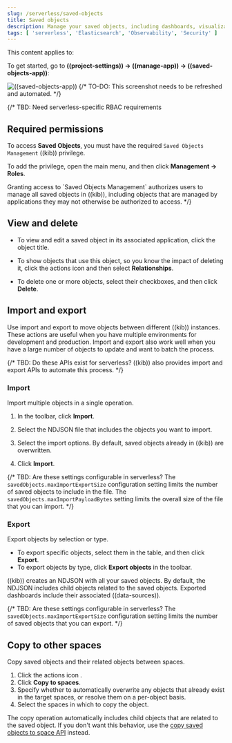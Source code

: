 ```yaml
---
slug: /serverless/saved-objects
title: Saved objects
description: Manage your saved objects, including dashboards, visualizations, maps, ((data-sources)), and more.
tags: [ 'serverless', 'Elasticsearch', 'Observability', 'Security' ]
---
```


<DocBadge template="technical preview" />
This content applies to: <DocBadge template="elasticsearch" slug="/serverless/elasticsearch/what-is-elasticsearch-serverless" /> <DocBadge template="observability" slug="/serverless/observability/what-is-observability-serverless" /> <DocBadge template="security" slug="/serverless/security/what-is-security-serverless" />

To get started, go to **((project-settings)) → ((manage-app)) → ((saved-objects-app))**:

![((saved-objects-app))](../images/saved-object-management.png)
{/* TO-DO: This screenshot needs to be refreshed and automated. */}

{/*
TBD: Need serverless-specific RBAC requirements
## Required permissions

To access **Saved Objects**, you must have the required `Saved Objects Management` ((kib)) privilege.

To add the privilege, open the main menu, and then click **Management → Roles**.

<DocCallOut title="Note">
Granting access to `Saved Objects Management` authorizes users to
manage all saved objects in ((kib)), including objects that are managed by
applications they may not otherwise be authorized to access.
</DocCallOut> */}

## View and delete

* To view and edit a saved object in its associated application, click the object title.

* To show objects that use this object, so you know the impact of deleting it, click the actions icon <DocIcon type="boxesHorizontal" title="More actions" /> and then select **Relationships**.

* To delete one or more objects, select their checkboxes, and then click **Delete**.

## Import and export

Use import and export to move objects between different ((kib)) instances.
These actions are useful when you have multiple environments for development and production.
Import and export also work well when you have a large number of objects to update and want to batch the process.

{/*
TBD: Do these APIs exist for serverless?
((kib)) also provides <DocLink id="enKibanaSavedObjectsApiImport">import</DocLink> and
<DocLink id="enKibanaSavedObjectsApiExport">export</DocLink> APIs to automate this process.
*/}

### Import

Import multiple objects in a single operation.

1. In the toolbar, click **Import**.
1. Select the NDJSON file that includes the objects you want to import.

1. Select the import options. By default, saved objects already in ((kib)) are overwritten.

1. Click **Import**.

{/*
TBD: Are these settings configurable in serverless?
<DocCallOut title="Note">
The <DocLink id="enKibanaSettings" section="savedObjects-maxImportExportSize">`savedObjects.maxImportExportSize`</DocLink> configuration setting
limits the number of saved objects to include in the file. The
<DocLink id="enKibanaSettings" section="savedObjects-maxImportPayloadBytes">`savedObjects.maxImportPayloadBytes`</DocLink> setting limits the overall
size of the file that you can import.
</DocCallOut>
*/}

### Export

Export objects by selection or type.

* To export specific objects, select them in the table, and then click **Export**.
* To export objects by type, click **Export objects** in the toolbar.

((kib)) creates an NDJSON with all your saved objects.
By default, the NDJSON includes child objects related to the saved objects.
Exported dashboards include their associated ((data-sources)).

{/*
TBD: Are these settings configurable in serverless?
<DocCallOut title="Note">
The <DocLink id="enKibanaSettings" section="savedObjects-maxImportExportSize">`savedObjects.maxImportExportSize`</DocLink> configuration setting limits the number of saved objects that you can export.
</DocCallOut> */}

## Copy to other spaces

Copy saved objects and their related objects between spaces.

1. Click the actions icon <DocIcon type="boxesHorizontal" title="Actions" />.
1. Click **Copy to spaces**.
1. Specify whether to automatically overwrite any objects that already exist
in the target spaces, or resolve them on a per-object basis.
1. Select the spaces in which to copy the object.

The copy operation automatically includes child objects that are related to
the saved object. If you don't want this behavior, use
the [copy saved objects to space API](https://www.elastic.co/docs/api/doc/serverless) instead.